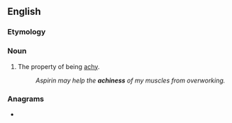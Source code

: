 ==English==

===Etymology===
{{suffix|en|achy|ness}}

===Noun===
{{en-noun|-}}

# The property of being [[achy]].
#: ''Aspirin may help the '''achiness''' of my muscles from overworking.''

===Anagrams===
* {{anagrams|en|Anchises|inchases}}